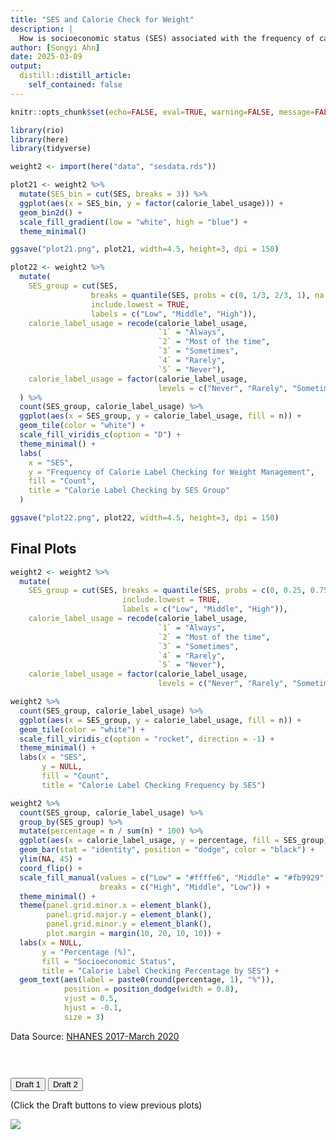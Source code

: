 ```yaml
---
title: "SES and Calorie Check for Weight"
description: |
  How is socioeconomic status (SES) associated with the frequency of calorie label checking for weight management?
author: [Songyi Ahn]
date: 2025-03-09
output:
  distill::distill_article:
    self_contained: false
---
```


```r
knitr::opts_chunk$set(echo=FALSE, eval=TRUE, warning=FALSE, message=FALSE)
```

```r
library(rio)
library(here)
library(tidyverse)
```

```r
weight2 <- import(here("data", "sesdata.rds"))
```

```r
plot21 <- weight2 %>%
  mutate(SES_bin = cut(SES, breaks = 3)) %>% 
  ggplot(aes(x = SES_bin, y = factor(calorie_label_usage))) +
  geom_bin2d() +
  scale_fill_gradient(low = "white", high = "blue") +
  theme_minimal() 

ggsave("plot21.png", plot21, width=4.5, height=3, dpi = 150)
```

```r
plot22 <- weight2 %>%
  mutate(
    SES_group = cut(SES, 
                  breaks = quantile(SES, probs = c(0, 1/3, 2/3, 1), na.rm = TRUE),
                  include.lowest = TRUE,
                  labels = c("Low", "Middle", "High")),
    calorie_label_usage = recode(calorie_label_usage,
                                 `1` = "Always",
                                 `2` = "Most of the time",
                                 `3` = "Sometimes",
                                 `4` = "Rarely",
                                 `5` = "Never"),
    calorie_label_usage = factor(calorie_label_usage, 
                                 levels = c("Never", "Rarely", "Sometimes", "Most of the time", "Always"))
  ) %>% 
  count(SES_group, calorie_label_usage) %>%
  ggplot(aes(x = SES_group, y = calorie_label_usage, fill = n)) + 
  geom_tile(color = "white") + 
  scale_fill_viridis_c(option = "D") +
  theme_minimal() +
  labs(
    x = "SES",
    y = "Frequency of Calorie Label Checking for Weight Management",
    fill = "Count",
    title = "Calorie Label Checking by SES Group"
  )

ggsave("plot22.png", plot22, width=4.5, height=3, dpi = 150)
```

## Final Plots
```r
weight2 <- weight2 %>%
  mutate(
    SES_group = cut(SES, breaks = quantile(SES, probs = c(0, 0.25, 0.75, 1), na.rm = TRUE),
                         include.lowest = TRUE,
                         labels = c("Low", "Middle", "High")),
    calorie_label_usage = recode(calorie_label_usage,
                                 `1` = "Always",
                                 `2` = "Most of the time",
                                 `3` = "Sometimes",
                                 `4` = "Rarely",
                                 `5` = "Never"),
    calorie_label_usage = factor(calorie_label_usage, 
                                 levels = c("Never", "Rarely", "Sometimes", "Most of the time", "Always")))

weight2 %>%
  count(SES_group, calorie_label_usage) %>%
  ggplot(aes(x = SES_group, y = calorie_label_usage, fill = n)) + 
  geom_tile(color = "white") + 
  scale_fill_viridis_c(option = "rocket", direction = -1) +
  theme_minimal() +
  labs(x = "SES",
       y = NULL,
       fill = "Count",
       title = "Calorie Label Checking Frequency by SES")

weight2 %>%
  count(SES_group, calorie_label_usage) %>%
  group_by(SES_group) %>%
  mutate(percentage = n / sum(n) * 100) %>%
  ggplot(aes(x = calorie_label_usage, y = percentage, fill = SES_group)) + 
  geom_bar(stat = "identity", position = "dodge", color = "black") + 
  ylim(NA, 45) +
  coord_flip() +
  scale_fill_manual(values = c("Low" = "#ffffe6", "Middle" = "#fb9929", "High" = "#65270b"),
                    breaks = c("High", "Middle", "Low")) +
  theme_minimal() +
  theme(panel.grid.minor.x = element_blank(),
        panel.grid.major.y = element_blank(),
        panel.grid.minor.y = element_blank(),
        plot.margin = margin(10, 20, 10, 10)) +
  labs(x = NULL,
       y = "Percentage (%)",
       fill = "Socioeconomic Status",
       title = "Calorie Label Checking Percentage by SES") +
  geom_text(aes(label = paste0(round(percentage, 1), "%")),
            position = position_dodge(width = 0.8),
            vjust = 0.5,
            hjust = -0.1,
            size = 3)
```
Data Source: [NHANES 2017-March 2020](https://wwwn.cdc.gov/nchs/nhanes/continuousnhanes/default.aspx?Cycle=2017-2020)

<div style="height: 30px;">
</div>

<div>
  <button onclick="showPlot('plot21')">Draft 1</button>
  <button onclick="showPlot('plot22')">Draft 2</button>
</div>

<div>
(Click the Draft buttons to view previous plots)
</div>

<div id="plot-container">
  <img id="plot21" src="plot21.png">
  <img id="plot22" src="plot22.png" style="display:none; width: 100%; height: auto;">
</div>

<script>
  function showPlot(plotId) {
    document.getElementById('plot21').style.display = "none";
    document.getElementById('plot22').style.display = "none";
    document.getElementById(plotId).style.display = "block";
  }
</script>
